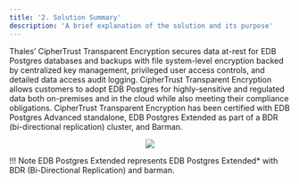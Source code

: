 ```yaml
---
title: '2. Solution Summary'
description: 'A brief explanation of the solution and its purpose'
---
```



Thales’ CipherTrust Transparent Encryption secures data at-rest for EDB Postgres databases and backups
with file system-level encryption backed by centralized key management, privileged user access controls, and
detailed data access audit logging. CipherTrust Transparent Encryption allows customers to adopt EDB Postgres
for highly-sensitive and regulated data both on-premises and in the cloud while also meeting their compliance
obligations. CipherTrust Transparent Encryption has been certified with EDB Postgres Advanced standalone,
EDB Postgres Extended as part of a BDR (bi-directional replication) cluster, and Barman.

<p align="center">
  <img  src="Images/SolutionSummary.jpg.png">
</p>



!!! Note
    EDB Postgres Extended represents EDB Postgres Extended* with BDR (Bi-Directional Replication) and barman.
